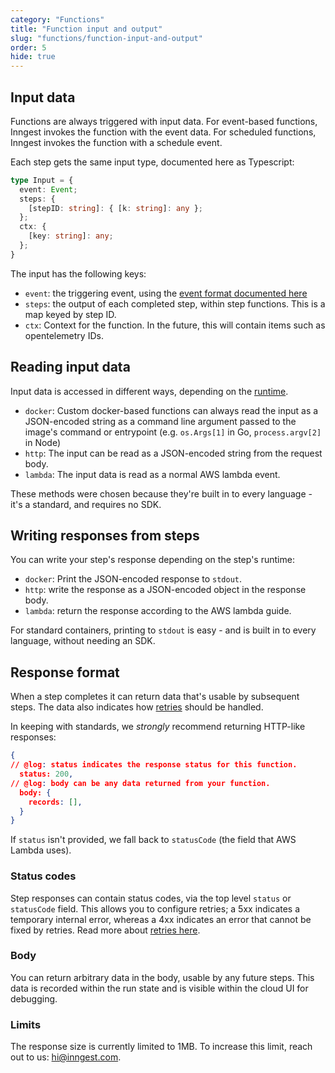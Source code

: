 ```yaml
---
category: "Functions"
title: "Function input and output"
slug: "functions/function-input-and-output"
order: 5
hide: true
---
```


## Input data

Functions are always triggered with input data.  For event-based functions, Inngest invokes the function with the event data.  For scheduled functions, Inngest invokes the function with a schedule event.

Each step gets the same input type, documented here as Typescript:

```typescript twoslash
type Input = {
  event: Event;
  steps: {
    [stepID: string]: { [k: string]: any };
  };
  ctx: {
    [key: string]: any;
  };
}
```

The input has the following keys:

- `event`: the triggering event, using the [event format documented here](/docs/event-format-and-structure)
- `steps`: the output of each completed step, within step functions.  This is a map keyed by step ID.
- `ctx`: Context for the function.  In the future, this will contain items such as opentelemetry IDs.

## Reading input data

Input data is accessed in different ways, depending on the [runtime](/docs/functions/inngest-json-configuration#runtimes).

- `docker`: Custom docker-based functions can always read the input as a JSON-encoded string as a command line argument passed to the image's command or entrypoint (e.g. `os.Args[1]` in Go, `process.argv[2]` in Node) 
- `http`: The input can be read as a JSON-encoded string from the request body.
- `lambda`: The input data is read as a normal AWS lambda event.

These methods were chosen because they're built in to every language - it's a standard, and requires no SDK.

## Writing responses from steps

You can write your step's response depending on the step's runtime:

- `docker`: Print the JSON-encoded response to `stdout`.
- `http`: write the response as a JSON-encoded object in the response body.
- `lambda`: return the response according to the AWS lambda guide.

For standard containers, printing to `stdout` is easy - and is built in to every language, without needing an SDK.

## Response format

When a step completes it can return data that's usable by subsequent steps. The data also indicates how [retries](/docs/functions/retries) should be handled.

In keeping with standards, we _strongly_ recommend returning HTTP-like responses:

```json twoslash
{
// @log: status indicates the response status for this function.
  status: 200,
// @log: body can be any data returned from your function.
  body: {
    records: [], 
  }
}
```

If `status` isn't provided, we fall back to `statusCode` (the field that AWS Lambda uses).

### Status codes

Step responses can contain status codes, via the top level `status` or `statusCode` field.  This allows you to configure retries; a 5xx indicates a temporary internal error, whereas a 4xx indicates an error that cannot be fixed by retries. Read more about [retries here](/docs/functions/retries).

### Body

You can return arbitrary data in the body, usable by any future steps.  This data is recorded
within the run state and is visible within the cloud UI for debugging.

### Limits

The response size is currently limited to 1MB.  To increase this limit, reach out to us:  hi@inngest.com. 
